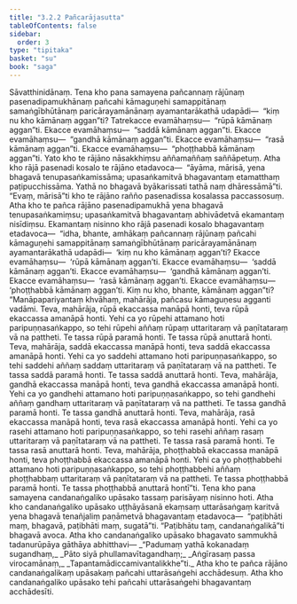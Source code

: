```yaml
---
title: "3.2.2 Pañcarājasutta"
tableOfContents: false
sidebar:
  order: 3
type: "tipitaka"
basket: "su"
book: "saga"
---
```



<DynamicBreadcrumb />

<Division number="123" book="saga" bookNo="12" page="79">

<Paragraph number="640" book="saga">
Sāvatthinidānaṃ. Tena kho pana samayena pañcannaṃ rājūnaṃ pasenadipamukhānaṃ pañcahi kāmaguṇehi samappitānaṃ samaṅgībhūtānaṃ paricārayamānānaṃ ayamantarākathā udapādi—  “kiṃ nu kho kāmānaṃ aggan”ti? Tatrekacce evamāhaṃsu—  “rūpā kāmānaṃ aggan”ti. Ekacce evamāhaṃsu—  “saddā kāmānaṃ aggan”ti. Ekacce evamāhaṃsu—  “gandhā kāmānaṃ aggan”ti. Ekacce evamāhaṃsu—  “rasā kāmānaṃ aggan”ti. Ekacce evamāhaṃsu—  “phoṭṭhabbā kāmānaṃ aggan”ti. Yato kho te rājāno nāsakkhiṃsu aññamaññaṃ saññāpetuṃ.
</Paragraph>

<Paragraph number="641" book="saga">
Atha kho rājā pasenadi kosalo te rājāno etadavoca—  “āyāma, mārisā, yena bhagavā tenupasaṅkamissāma; upasaṅkamitvā bhagavantaṃ etamatthaṃ paṭipucchissāma. Yathā no bhagavā byākarissati tathā naṃ dhāressāmā”ti. “Evaṃ, mārisā”ti kho te rājāno rañño pasenadissa kosalassa paccassosuṃ.
</Paragraph>

<Paragraph number="642" book="saga">
Atha kho te pañca rājāno pasenadipamukhā yena bhagavā tenupasaṅkamiṃsu; upasaṅkamitvā bhagavantaṃ abhivādetvā ekamantaṃ nisīdiṃsu. Ekamantaṃ nisinno kho rājā pasenadi kosalo bhagavantaṃ etadavoca—  “idha, bhante, amhākaṃ pañcannaṃ rājūnaṃ pañcahi kāmaguṇehi samappitānaṃ samaṅgībhūtānaṃ paricārayamānānaṃ ayamantarākathā udapādi—  ‘kiṃ nu kho kāmānaṃ aggan’ti? Ekacce evamāhaṃsu—  ‘rūpā kāmānaṃ aggan’ti. Ekacce evamāhaṃsu—  ‘saddā kāmānaṃ aggan’ti. Ekacce evamāhaṃsu—  ‘gandhā kāmānaṃ aggan’ti. Ekacce evamāhaṃsu—  ‘rasā kāmānaṃ aggan’ti. Ekacce evamāhaṃsu—  ‘phoṭṭhabbā kāmānaṃ aggan’ti. Kiṃ nu kho, bhante, kāmānaṃ aggan”ti?
</Paragraph>

<Paragraph number="643" book="saga">
“Manāpapariyantaṃ khvāhaṃ, mahārāja, pañcasu kāmaguṇesu agganti vadāmi. Teva, mahārāja, rūpā ekaccassa manāpā honti, teva rūpā ekaccassa amanāpā honti. Yehi ca yo rūpehi attamano hoti paripuṇṇasaṅkappo, so tehi rūpehi aññaṃ rūpaṃ uttaritaraṃ vā paṇītataraṃ vā na pattheti. Te tassa rūpā paramā honti. Te tassa rūpā anuttarā honti.
</Paragraph>

<Paragraph number="644" book="saga">
Teva, mahārāja, saddā ekaccassa manāpā honti, teva saddā ekaccassa amanāpā honti. Yehi ca yo saddehi attamano hoti paripuṇṇasaṅkappo, so tehi saddehi aññaṃ saddaṃ uttaritaraṃ vā paṇītataraṃ vā na pattheti. Te tassa saddā paramā honti. Te tassa saddā anuttarā honti.
</Paragraph>

<Paragraph number="645" book="saga">
Teva, mahārāja, gandhā ekaccassa manāpā honti, teva gandhā ekaccassa amanāpā honti. Yehi ca yo gandhehi attamano hoti paripuṇṇasaṅkappo, so tehi gandhehi aññaṃ gandhaṃ uttaritaraṃ vā paṇītataraṃ vā na pattheti. Te tassa gandhā paramā honti. Te tassa gandhā anuttarā honti.
</Paragraph>

<Paragraph number="646" book="saga">
Teva, mahārāja, rasā ekaccassa manāpā honti, teva rasā ekaccassa amanāpā honti. Yehi ca yo rasehi attamano hoti paripuṇṇasaṅkappo, so tehi rasehi aññaṃ rasaṃ uttaritaraṃ vā paṇītataraṃ vā na pattheti. Te tassa rasā paramā honti. Te tassa rasā anuttarā honti.
</Paragraph>

<Paragraph number="647" book="saga">
Teva, mahārāja, phoṭṭhabbā ekaccassa manāpā honti, teva phoṭṭhabbā ekaccassa amanāpā honti. Yehi ca yo phoṭṭhabbehi attamano hoti paripuṇṇasaṅkappo, so tehi phoṭṭhabbehi aññaṃ phoṭṭhabbaṃ uttaritaraṃ vā paṇītataraṃ vā na pattheti. Te tassa phoṭṭhabbā paramā honti. Te tassa phoṭṭhabbā anuttarā hontī”ti.
</Paragraph>

<Paragraph number="648" book="saga">
Tena kho pana samayena candanaṅgaliko upāsako tassaṃ parisāyaṃ nisinno hoti. Atha kho candanaṅgaliko upāsako uṭṭhāyāsanā ekaṃsaṃ uttarāsaṅgaṃ karitvā yena bhagavā tenañjaliṃ paṇāmetvā bhagavantaṃ etadavoca—  “paṭibhāti maṃ, bhagavā, paṭibhāti maṃ, sugatā”ti. “Paṭibhātu taṃ, candanaṅgalikā”ti bhagavā avoca.
</Paragraph>

<Paragraph number="649" book="saga">
Atha kho candanaṅgaliko upāsako bhagavato sammukhā tadanurūpāya gāthāya abhitthavi—
</Paragraph>

<Paragraph number="650" type="verses" book="saga">
_“Padumaṃ yathā kokanadaṃ sugandhaṃ,_  
_Pāto siyā phullamavītagandhaṃ;_  
_Aṅgīrasaṃ passa virocamānaṃ,_  
_Tapantamādiccamivantalikkhe”ti._  

</Paragraph>

<Paragraph number="651" book="saga">
Atha kho te pañca rājāno candanaṅgalikaṃ upāsakaṃ pañcahi uttarāsaṅgehi acchādesuṃ. Atha kho candanaṅgaliko upāsako tehi pañcahi uttarāsaṅgehi bhagavantaṃ acchādesīti.
</Paragraph>
</Division>